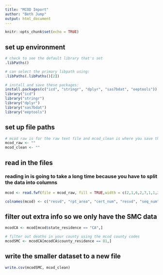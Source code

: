 ---
title: "MCOD Import"
author: "Beth Jump"
output: html_document
---

```{r setup, include=FALSE}
knitr::opts_chunk$set(echo = TRUE)
```

## set up environment
```{r }
# check to see the default library that's set
.libPaths()

# can select the primary libpath using: 
.libPaths(.libPaths()[2])

# install and save these packages:
install.packages(c("icd", "stringr", "dplyr", "sas7bdat", "eeptools"))
library("icd") 
library("stringr") 
library("dplyr")
library("sas7bdat")
library("eeptools")
```

## set up file paths 
```{r}
# mcod raw is for the raw text file and mcod_clean is where you save the cleaned data set 
mcod_raw <- ""
mcod_clean <- ""
```

## read in the files 
### reading in is going to take a long time because you have to split the data into columns
```{r}
mcod <- read.fwf(file = mcod_raw, fill = TRUE,width = c(2,1,6,2,7,1,1,2,3,2,1,2,2,2,3,5,1,1,2,4,1,1,2,2,2,2,2,1,1,2,2,1,4,1,2,2,2,2,1,1,1,2,2,4,2,2,4,4,1,1,1,1,1,31,1,1,1,1,4,3,1,3,3,2,1,2,7,7,7,7,7,7,7,7,7,7,7,7,7,7,7,7,7,7,7,7,36,2,1,5,5,5,5,5,5,5,5,5,5,5,5,5,5,5,5,5,5,5,5,1,2,1,1,1,1,3,30,3,2))

colnames(mcod) <- c("resvd", "rpt_area", "cert_num", "resvd", "seq_num", "resid", "resident_stat", "state_occur", "county_occur", "state_occur_exp", "county_pop", "state_residence", "country_residence", "state_residence_recode", "county_residence", "city_residence", "city_pop", "metrop", "state", "PMSA/MSA", "county_pop", "PMSA/MSA_pop", "CMSA",  "birth_state", "birth_country", "birth_state","educ_89", "educ_03", "educ_flag", "death_mo", "death_day", "sex","age_detail", "age_flag","age_recode52", "age_recode27","age_recode12", "infant_age","death_loc", "marital","death_dow", "birth_mo", "birth_day", "birth_year", "data_mo", "data_day", "data_year", "current_yr", "injury", "manner", "dispo_method", "autopsy", "certifier","rsvd","tobacco", "pregnancy", "activity", "inj_loc", "icd10", "icd358","rsvd", "icd113","icd130_infant", "icd39","rsvd", "ea_num",  "ea1","ea2","ea3","ea4","ea5","ea6","ea7","ea8","ea9","ea10","ea11","ea12","ea13","ea14","ea15","ea16","ea17","ea18","ea19","ea20", "rsvd","ra_num","rsvd","ra1","ra2","ra3","ra4","ra5","ra6","ra7","ra8","ra9","ra10","ra11","ra12","ra13","ra14","ra15","ra16","ra17","ra18","ra19","ra20", "rsvd", "race","race_flag", "race_imput", "race_recode3","race_recode5", "multi_race_code","rsvd","hisp_orig","hisp_recode")
```

## filter out extra info so we only have the SMC data
```{r}
mcodCA <- mcod[mcod$state_residence == "CA",]

# filter out deaths in your county using the mcod county codes
mcodSMC <- mcodCA[mcodCA$county_residence == 81,]
```

## write the smaller dataset to a new file
```{r}
write.csv(mcodSMC, mcod_clean) 
```
